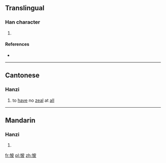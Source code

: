 ==Translingual==

===Han character===
{{Han char|rn=61|rad=心|as=05|sn=8|four=|canj=心木竹水 (PDHE)}}

# {{defn|Han|sort=心05}}

====References====
* {{Han ref|kx=0383.010|dkj=10500|dj=0712.180|hdz=42288.090|uh=6036|ud=24630}}

----

==Cantonese==

===Hanzi===
{{yue-hanzi|jyut=[[pe5]]|y=pe5}}

# to [[have]] no [[zeal]] at [[all]]

----

==Mandarin==

===Hanzi===
{{cmn-hanzi|pin=[[bì]] ([[bi4]]), [[pī]] ([[pi1]])|wg=pi<sup>4</sup>, p'i<sup>1</sup>}}

# {{defn|lang=cmn|sort=心05}}

[[fr:怶]]
[[pl:怶]]
[[zh:怶]]
